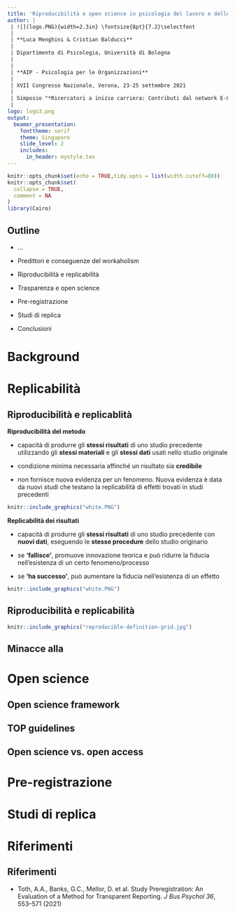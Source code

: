 ---
title: 'Riproducibilità e open science in psicologia del lavoro e delle organizzazioni: Sfide e opportunità per i ricercatori a inizio carriera'
author: |
 | ![](logo.PNG){width=2.3in} \fontsize{8pt}{7.2}\selectfont 
 |
 | **Luca Menghini & Cristian Balducci**
 |
 | Dipartimento di Psicologia, Università di Bologna
 |
 |
 | **AIP - Psicologia per le Organizzazioni**
 |
 | XVII Congresso Nazionale, Verona, 23-25 settembre 2021
 |
 | Simposio "*Ricercatori a inizio carriera: Contributi dal network E-CARE*"
 |
logo: logo3.png
output:
  beamer_presentation:
    fonttheme: serif
    theme: Singapore
    slide_level: 2
    includes:
      in_header: mystyle.tex
---

```{r setup, include=FALSE}

knitr::opts_chunk$set(echo = TRUE,tidy.opts = list(width.cutoff=80))
knitr::opts_chunk$set(
  collapse = TRUE,
  comment = NA
)
library(Cairo)

```

## Outline

\fontsize{8pt}{12}\selectfont
- ...

- Predittori e conseguenze del workaholism

- Riproducibilità e replicabilità

- Trasparenza e open science

- Pre-registrazione

- Studi di replica

- Conclusioni


# Background

# Replicabilità

## Riproducibilità e replicablità

\begincols
  \begincol{.5\textwidth}
  
\fontsize{8pt}{12}\selectfont
**Riproducibilità del metodo**

\fontsize{6.5pt}{12}\selectfont
- capacità di produrre gli **stessi risultati** di uno studio precedente utilizzando gli **stessi materiali** e gli **stessi dati** usati nello studio originale

- condizione minima necessaria affinché un risultato sia **credibile**

- non fornisce nuova evidenza per un fenomeno. Nuova evidenza è data da nuovi studi che testano la replicabilità di effetti trovati in studi precedenti

```{r , echo = FALSE, out.width = "1px",fig.align="left"}
knitr::include_graphics("white.PNG")
```

  \endcol
\begincol{.5\textwidth}
\fontsize{8pt}{12}\selectfont

**Replicabilità dei risultati**

\fontsize{6.5pt}{12}\selectfont
- capacità di produrre gli **stessi risultati** di uno studio precedente con **nuovi dati**, eseguendo le **stesse procedure** dello studio originario

- se **'fallisce'**, promuove innovazione teorica e può ridurre la fiducia nell'esistenza di un certo fenomeno/processo

- se **'ha successo'**, può aumentare la fiducia nell'esistenza di un effetto

```{r , echo = FALSE, out.width = "1px",fig.align="left"}
knitr::include_graphics("white.PNG")
```

  \endcol
\endcols

## Riproducibilità e replicabilità

```{r , echo = FALSE, out.width=300}
knitr::include_graphics("reproducible-definition-grid.jpg")
```

## Minacce alla 

# Open science

## Open science framework

## TOP guidelines

## Open science vs. open access

# Pre-registrazione

# Studi di replica

# Riferimenti

## Riferimenti

\fontsize{6pt}{12}\selectfont

- Toth, A.A., Banks, G.C., Mellor, D. et al. Study Preregistration: An Evaluation of a Method for Transparent Reporting. *J Bus Psychol 36*, 553–571 (2021)
